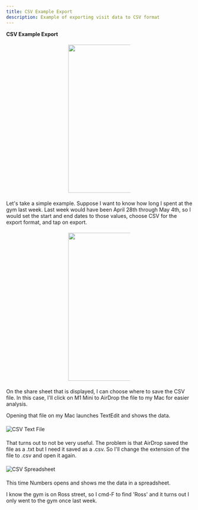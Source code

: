 ```yaml
---
title: CSV Example Export
description: Example of exporting visit data to CSV format
---
```


__CSV Example Export__

<div style="width: 33.333333%; margin: 1.25rem auto;">
<img src="/csvExport.jpeg" width="200" height="400" />
</div>

Let's take a simple example. Suppose I want to know how long I spent at the gym last week. Last week would have been April 28th through May 4th, so I would set the start and end dates to those values,
choose CSV for the export format, and tap on export.

<div style="width: 33.333333%; margin: 1.25rem auto;">
<img src="/airdrop.jpeg" width="200" height="400" />
</div>

On the share sheet that is displayed, I can choose where to save the CSV file. In this case, I'll click on M1 Mini to AirDrop the file to my Mac for easier analysis.

Opening that file on my Mac launches TextEdit and shows the data.

<div style="width: auto; margin: 1.25rem auto;">

![CSV Text File](/csvText.png)

</div>


That turns out to not be very useful. The problem is that AirDrop saved the file as a .txt but I need it saved as a .csv. So I'll change the extension of the file to .csv and open it again.

<div style="width: auto; margin: 1.25rem auto;">

![CSV Spreadsheet](/csvSpread.png)

</div>
This time Numbers opens and shows me the data in a spreadsheet.  

I know the gym is on Ross street, so I cmd-F to find 'Ross' and it turns out I only went to the gym once last week.